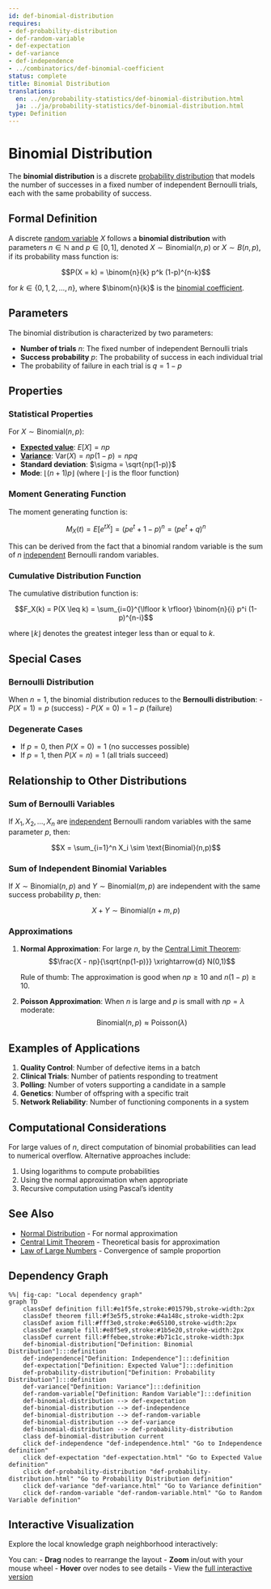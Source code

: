 ```yaml
---
id: def-binomial-distribution
requires:
- def-probability-distribution
- def-random-variable
- def-expectation
- def-variance
- def-independence
- ../combinatorics/def-binomial-coefficient
status: complete
title: Binomial Distribution
translations:
  en: ../en/probability-statistics/def-binomial-distribution.html
  ja: ../ja/probability-statistics/def-binomial-distribution.html
type: Definition
---
```


# Binomial Distribution {#def-binomial-distribution}

The **binomial distribution** is a discrete [probability distribution](def-probability-distribution.qmd) that models the number of successes in a fixed number of independent Bernoulli trials, each with the same probability of success.

## Formal Definition

A discrete [random variable](def-random-variable.qmd) $X$ follows a **binomial distribution** with parameters $n \in \mathbb{N}$ and $p \in [0,1]$, denoted $X \sim \text{Binomial}(n,p)$ or $X \sim B(n,p)$, if its probability mass function is:

$$P(X = k) = \binom{n}{k} p^k (1-p)^{n-k}$$

for $k \in \{0, 1, 2, \ldots, n\}$, where $\binom{n}{k}$ is the [binomial coefficient](../combinatorics/def-binomial-coefficient.qmd).

## Parameters

The binomial distribution is characterized by two parameters:

- **Number of trials** $n$: The fixed number of independent Bernoulli trials
- **Success probability** $p$: The probability of success in each individual trial
- The probability of failure in each trial is $q = 1 - p$

## Properties

### Statistical Properties

For $X \sim \text{Binomial}(n,p)$:

- **[Expected value](def-expectation.qmd)**: $E[X] = np$
- **[Variance](def-variance.qmd)**: $\text{Var}(X) = np(1-p) = npq$
- **Standard deviation**: $\sigma = \sqrt{np(1-p)}$
- **Mode**: $\lfloor (n+1)p \rfloor$ (where $\lfloor \cdot \rfloor$ is the floor function)

### Moment Generating Function

The moment generating function is:

$$M_X(t) = E[e^{tX}] = (pe^t + 1-p)^n = (pe^t + q)^n$$

This can be derived from the fact that a binomial random variable is the sum of $n$ [independent](def-independence.qmd) Bernoulli random variables.

### Cumulative Distribution Function

The cumulative distribution function is:

$$F_X(k) = P(X \leq k) = \sum_{i=0}^{\lfloor k \rfloor} \binom{n}{i} p^i (1-p)^{n-i}$$

where $\lfloor k \rfloor$ denotes the greatest integer less than or equal to $k$.

## Special Cases

### Bernoulli Distribution

When $n = 1$, the binomial distribution reduces to the **Bernoulli distribution**:
- $P(X = 1) = p$ (success)
- $P(X = 0) = 1-p$ (failure)

### Degenerate Cases

- If $p = 0$, then $P(X = 0) = 1$ (no successes possible)
- If $p = 1$, then $P(X = n) = 1$ (all trials succeed)

## Relationship to Other Distributions

### Sum of Bernoulli Variables

If $X_1, X_2, \ldots, X_n$ are [independent](def-independence.qmd) Bernoulli random variables with the same parameter $p$, then:

$$X = \sum_{i=1}^n X_i \sim \text{Binomial}(n,p)$$

### Sum of Independent Binomial Variables

If $X \sim \text{Binomial}(n,p)$ and $Y \sim \text{Binomial}(m,p)$ are independent with the same success probability $p$, then:

$$X + Y \sim \text{Binomial}(n+m,p)$$

### Approximations

1. **Normal Approximation**: For large $n$, by the [Central Limit Theorem](thm-central-limit.qmd):
   $$\frac{X - np}{\sqrt{np(1-p)}} \xrightarrow{d} N(0,1)$$

   Rule of thumb: The approximation is good when $np \geq 10$ and $n(1-p) \geq 10$.

2. **Poisson Approximation**: When $n$ is large and $p$ is small with $np = \lambda$ moderate:
   $$\text{Binomial}(n,p) \approx \text{Poisson}(\lambda)$$

## Examples of Applications

1. **Quality Control**: Number of defective items in a batch
2. **Clinical Trials**: Number of patients responding to treatment
3. **Polling**: Number of voters supporting a candidate in a sample
4. **Genetics**: Number of offspring with a specific trait
5. **Network Reliability**: Number of functioning components in a system

## Computational Considerations

For large values of $n$, direct computation of binomial probabilities can lead to numerical overflow. Alternative approaches include:

1. Using logarithms to compute probabilities
2. Using the normal approximation when appropriate
3. Recursive computation using Pascal's identity

## See Also

- [Normal Distribution](def-normal-distribution.qmd) - For normal approximation
- [Central Limit Theorem](thm-central-limit.qmd) - Theoretical basis for approximation
- [Law of Large Numbers](thm-law-of-large-numbers.qmd) - Convergence of sample proportion

## Dependency Graph

```mermaid
%%| fig-cap: "Local dependency graph"
graph TD
    classDef definition fill:#e1f5fe,stroke:#01579b,stroke-width:2px
    classDef theorem fill:#f3e5f5,stroke:#4a148c,stroke-width:2px
    classDef axiom fill:#fff3e0,stroke:#e65100,stroke-width:2px
    classDef example fill:#e8f5e9,stroke:#1b5e20,stroke-width:2px
    classDef current fill:#ffebee,stroke:#b71c1c,stroke-width:3px
    def-binomial-distribution["Definition: Binomial Distribution"]:::definition
    def-independence["Definition: Independence"]:::definition
    def-expectation["Definition: Expected Value"]:::definition
    def-probability-distribution["Definition: Probability Distribution"]:::definition
    def-variance["Definition: Variance"]:::definition
    def-random-variable["Definition: Random Variable"]:::definition
    def-binomial-distribution --> def-expectation
    def-binomial-distribution --> def-independence
    def-binomial-distribution --> def-random-variable
    def-binomial-distribution --> def-variance
    def-binomial-distribution --> def-probability-distribution
    class def-binomial-distribution current
    click def-independence "def-independence.html" "Go to Independence definition"
    click def-expectation "def-expectation.html" "Go to Expected Value definition"
    click def-probability-distribution "def-probability-distribution.html" "Go to Probability Distribution definition"
    click def-variance "def-variance.html" "Go to Variance definition"
    click def-random-variable "def-random-variable.html" "Go to Random Variable definition"
```

## Interactive Visualization

Explore the local knowledge graph neighborhood interactively:

::: {.graph-viz data-id="def-binomial-distribution" data-width="700" data-height="500"}
:::

You can:
- **Drag** nodes to rearrange the layout
- **Zoom** in/out with your mouse wheel
- **Hover** over nodes to see details
- View the [full interactive version](../../output/interactive/en/def-binomial-distribution.html){target="_blank"}
